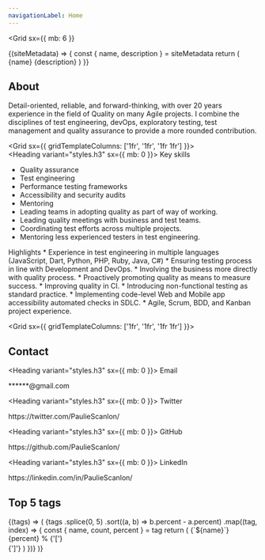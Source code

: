 ```yaml
---
navigationLabel: Home
---
```



<Grid
  sx={{
    mb: 6
  }}
>
<SiteMetaData>
  {(siteMetadata) => {
    const { name, description } = siteMetadata
    return (
      <Fragment>
        <Heading variant="styles.h1">{name}</Heading>
        <Text>{description}</Text>
      </Fragment>
    )
  }}
</SiteMetaData>
</Grid>

## About

<Alert variant="success">Detail-oriented, reliable, and forward-thinking, with over 20 years experience in the field of Quality on many Agile projects. I combine the disciplines of test engineering, devOps, exploratory testing, test management and quality assurance to provide a more rounded contribution.</Alert>

<Grid sx={{ gridTemplateColumns: ['1fr', '1fr', '1fr 1fr'] }}>  
<Box>
<Heading variant="styles.h3" sx={{ mb: 0 }}>
  Key skills
</Heading>
* Quality assurance
* Test engineering
* Performance testing frameworks
* Accessibility and security audits
* Mentoring
* Leading teams in adopting quality as part of way of working.
* Leading quality meetings with business and test teams.
* Coordinating test efforts across multiple projects.
* Mentoring less experienced testers in test engineering.
  </Box>
<Box>
  <Heading variant="styles.h3" sx={{ mb: 0 }}>
  Highlights
</Heading>
* Experience in test engineering in multiple languages (JavaScript, Dart, Python, PHP, Ruby, Java, C#)
* Ensuring testing process in line with Development and DevOps.
* Involving the business more directly with quality process.
* Proactively promoting quality as means to measure success.
* Improving quality in CI.
* Introducing non-functional testing as standard practice.
* Implementing code-level Web and Mobile app accessibility automated checks in SDLC.
* Agile, Scrum, BDD, and Kanban project experience.
</Box>
</Grid>

<Grid sx={{ gridTemplateColumns: ['1fr', '1fr', '1fr 1fr'] }}>  
<Box>

## Contact

<Heading variant="styles.h3" sx={{ mb: 0 }}>
  Email
</Heading>
<Link href="mailto:******@gmail.com" variant="styles.a">
  ******@gmail.com
</Link>

<Heading variant="styles.h3" sx={{ mb: 0 }}>
  Twitter
</Heading>
<Link href="https://twitter.com/PaulieScanlon/" variant="styles.a">
  https://twitter.com/PaulieScanlon/
</Link>

<Heading variant="styles.h3" sx={{ mb: 0 }}>
  GitHub
</Heading>
<Link href="https://github.com/PaulieScanlon/" variant="styles.a">
  https://github.com/PaulieScanlon/
</Link>

<Heading variant="styles.h3" sx={{ mb: 0 }}>
  LinkedIn
</Heading>
<Link href="https://www.linkedin.com/in/PaulieScanlon/" variant="styles.a">
  https://linkedin.com/in/PaulieScanlon/
</Link>

</Box>

<Box>

## Top 5 tags

<SourceTags filter="posts">
  {(tags) => (
    <Flex sx={{ flexDirection: 'column' }}>
      {tags
        .splice(0, 5)
        .sort((a, b) => b.percent - a.percent)
        .map((tag, index) => {
          const { name, count, percent } = tag
          return (
            <Box key={index} sx={{ color: 'muted', mb: 3, svg: { fill: 'muted' } }}>
              <Flex sx={{ lineHeight: 'normal' }}>
                <Text sx={{ color: 'secondary', mr: 2, mb: 0 }}>{`${name}`}</Text>
                <Text sx={{ color: 'muted' }}>{percent}</Text>
                <Text sx={{ color: 'error' }}>%</Text>
              </Flex>
              <Flex>
                <Box>{'['}</Box>
                <Box sx={{ flexBasis: '100%' }}>
                  <svg xmlns="http://www.w3.org/2000/svg" viewBox="0 0 1200 8" width="100%" height="8">
                    <rect width={`${percent * 3}%`} height={4} />
                  </svg>
                </Box>
                <Box> {']'}</Box>
              </Flex>
            </Box>
          )
        })}
    </Flex>
  )}
</SourceTags>
</Box>

</Grid>
